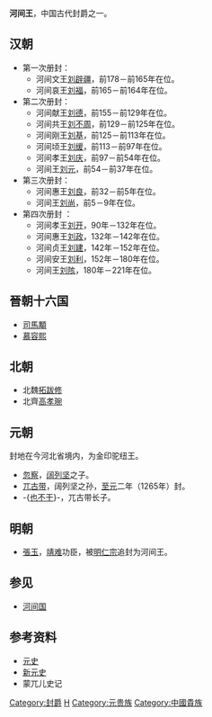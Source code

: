 {{expand|time=2010-01-03T15:33:02+00:00}}
'''河间王'''，中国古代封爵之一。

==汉朝==
*第一次册封：
**河间文王[[刘辟强_(河间王)|刘辟疆]]，前178－前165年在位。 
**河间哀王[[刘福_(河间王)|刘福]]，前165－前164年在位。
*第二次册封：
**河间献王[[刘德_(河间王)|刘德]]，前155－前129年在位。 
**河间共王[[刘不周|刘不周]]，前129－前125年在位。
**河间刚王[[刘基_(西汉)|刘基]]，前125－前113年在位。
**河间顷王[[刘缓|刘缓]]，前113－前97年在位。
**河间孝王[[刘庆_(河间王)|刘庆]]，前97－前54年在位。
**河间王[[刘元_(河间王)|刘元]]，前54－前37年在位。
*第三次册封：
**河间惠王[[刘良_(河间王)|刘良]]，前32－前5年在位。 
**河间王[[刘尚_(河间王)|刘尚]]，前5－9年在位。
*第四次册封 ：
**河间孝王[[刘开_(汉朝)|刘开]]，90年－132年在位。
**河间惠王[[刘政_(河间王)|刘政]]，132年－142年在位。
**河间贞王[[劉建_(河间王)|刘建]]，142年－152年在位。
**河间安王[[劉利_(河间王)|刘利]]，152年－180年在位。
**河间王[[刘陔|刘陔]]，180年－221年在位。

==晉朝十六国==
{{main|晉朝藩王列表}}
*[[司馬顒|司馬顒]]
*[[慕容熙|慕容熙]]

==北朝==
*北魏[[拓跋修|拓跋修]]
*北齊[[高孝琬|高孝琬]]

==元朝==
封地在今河北省境内，为金印驼纽王。
*[[忽察|忽察]]，[[阔列坚|阔列坚]]之子。
*[[兀古带|兀古带]]，阔列坚之孙，[[至元_(忽必烈)|至元]]二年（1265年）封。
*-{[[也不干|也不干]]}-，兀古带长子。
==明朝==
*[[張玉|張玉]]，[[靖难之役|靖难]]功臣，被[[明仁宗|明仁宗]]追封为河间王。

==参见==
*[[河间国|河间国]]

==参考资料==
*[[元史|元史]]
*[[新元史|新元史]]
*蒙兀儿史记

[[Category:封爵|Category:封爵]]
[[Category:汉朝诸侯王封号|H]]
[[Category:元贵族|Category:元贵族]]
[[Category:中國貴族|Category:中國貴族]]
{{disambig|Cat=三字封號消歧義}}